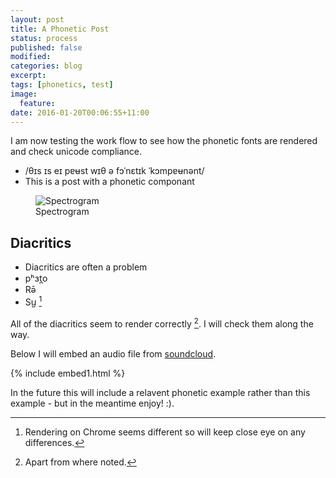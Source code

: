 ```yaml
---
layout: post
title: A Phonetic Post
status: process
published: false
modified:
categories: blog
excerpt:
tags: [phonetics, test]
image:
  feature:
date: 2016-01-20T00:06:55+11:00
---
```


I am now testing the work flow to see how the phonetic fonts are rendered and check unicode compliance.

* /θɪs ɪs eɪ pɐʉst wɪθ ə fɔˈnɛtɪk ˈkɔmpɐʉnənt/
* This is a post with a phonetic componant

![Spectrogram](/figures/spectrogram1.png)

## Diacritics ##
* Diacritics are often a problem
* pʰɜt̪o
* Rə̄
* Su̺ [^1]

[^1]: Rendering on Chrome seems different so will keep close eye on any differences.

All of the diacritics seem to render correctly [^2]. I will check them along the way.

[^2]: Apart from where noted.

Below I will embed an audio file from [soundcloud](http://www.soundcloud.com).

{% include embed1.html %}

In the future this will include a relavent phonetic example rather than this example - but in the meantime enjoy! :).

